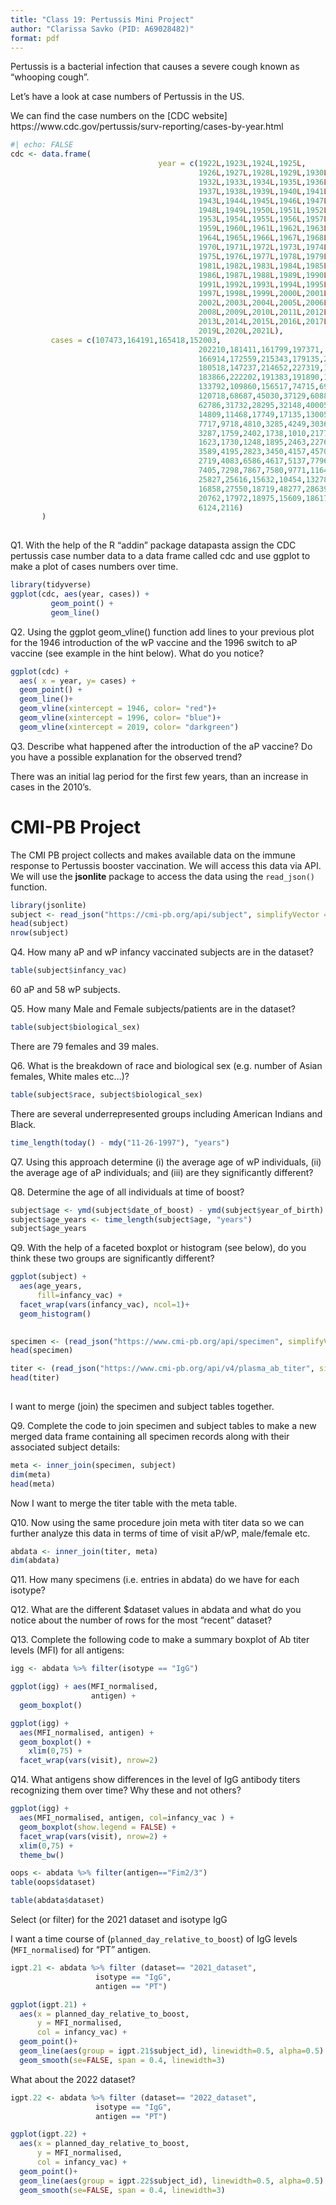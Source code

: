 ```yaml
---
title: "Class 19: Pertussis Mini Project"
author: "Clarissa Savko (PID: A69028482)"
format: pdf
---
```


Pertussis is a bacterial infection that causes a severe cough known as "whooping cough". 

Let's have a look at case numbers of Pertussis in the US.

We can find the case numbers on the [CDC website] https://www.cdc.gov/pertussis/surv-reporting/cases-by-year.html

```r
#| echo: FALSE
cdc <- data.frame(
                                 year = c(1922L,1923L,1924L,1925L,
                                          1926L,1927L,1928L,1929L,1930L,1931L,
                                          1932L,1933L,1934L,1935L,1936L,
                                          1937L,1938L,1939L,1940L,1941L,1942L,
                                          1943L,1944L,1945L,1946L,1947L,
                                          1948L,1949L,1950L,1951L,1952L,
                                          1953L,1954L,1955L,1956L,1957L,1958L,
                                          1959L,1960L,1961L,1962L,1963L,
                                          1964L,1965L,1966L,1967L,1968L,1969L,
                                          1970L,1971L,1972L,1973L,1974L,
                                          1975L,1976L,1977L,1978L,1979L,1980L,
                                          1981L,1982L,1983L,1984L,1985L,
                                          1986L,1987L,1988L,1989L,1990L,
                                          1991L,1992L,1993L,1994L,1995L,1996L,
                                          1997L,1998L,1999L,2000L,2001L,
                                          2002L,2003L,2004L,2005L,2006L,2007L,
                                          2008L,2009L,2010L,2011L,2012L,
                                          2013L,2014L,2015L,2016L,2017L,2018L,
                                          2019L,2020L,2021L),
         cases = c(107473,164191,165418,152003,
                                          202210,181411,161799,197371,
                                          166914,172559,215343,179135,265269,
                                          180518,147237,214652,227319,103188,
                                          183866,222202,191383,191890,109873,
                                          133792,109860,156517,74715,69479,
                                          120718,68687,45030,37129,60886,
                                          62786,31732,28295,32148,40005,
                                          14809,11468,17749,17135,13005,6799,
                                          7717,9718,4810,3285,4249,3036,
                                          3287,1759,2402,1738,1010,2177,2063,
                                          1623,1730,1248,1895,2463,2276,
                                          3589,4195,2823,3450,4157,4570,
                                          2719,4083,6586,4617,5137,7796,6564,
                                          7405,7298,7867,7580,9771,11647,
                                          25827,25616,15632,10454,13278,
                                          16858,27550,18719,48277,28639,32971,
                                          20762,17972,18975,15609,18617,
                                          6124,2116)
       )
  
```

Q1. With the help of the R “addin” package datapasta assign the CDC pertussis case number data to a data frame called cdc and use ggplot to make a plot of cases numbers over time.
```r
library(tidyverse)
ggplot(cdc, aes(year, cases)) +
         geom_point() +
         geom_line()
```

Q2. Using the ggplot geom_vline() function add lines to your previous plot for the 1946 introduction of the wP vaccine and the 1996 switch to aP vaccine (see example in the hint below). What do you notice?

```r
ggplot(cdc) +
  aes( x = year, y= cases) +
  geom_point() +
  geom_line()+
  geom_vline(xintercept = 1946, color= "red")+
  geom_vline(xintercept = 1996, color= "blue")+
  geom_vline(xintercept = 2019, color= "darkgreen")
```
Q3. Describe what happened after the introduction of the aP vaccine? Do you have a possible explanation for the observed trend?

There was an initial lag period for the first few years, than an increase in cases in the 2010's.

# CMI-PB Project

The CMI PB project collects and makes available data on the immune response to Pertussis booster vaccination. We will access this data via API. 
We will use the **jsonlite** package to access the data using the `read_json()` function.

```r
library(jsonlite)
subject <- read_json("https://cmi-pb.org/api/subject", simplifyVector = TRUE)
head(subject)
nrow(subject)
```
Q4. How many aP and wP infancy vaccinated subjects are in the dataset?

```r
table(subject$infancy_vac)
```

60 aP and 58 wP subjects.

Q5. How many Male and Female subjects/patients are in the dataset?

```r
table(subject$biological_sex)
```

There are 79 females and 39 males.

Q6. What is the breakdown of race and biological sex (e.g. number of Asian females, White males etc…)?

```r
table(subject$race, subject$biological_sex)
```

There are several underrepresented groups including American Indians and Black.

```r
time_length(today() - mdy("11-26-1997"), "years")

```
Q7. Using this approach determine (i) the average age of wP individuals, (ii) the average age of aP individuals; and (iii) are they significantly different?


Q8. Determine the age of all individuals at time of boost?

```r
subject$age <- ymd(subject$date_of_boost) - ymd(subject$year_of_birth)
subject$age_years <- time_length(subject$age, "years")
subject$age_years
```


Q9. With the help of a faceted boxplot or histogram (see below), do you think these two groups are significantly different?

```r
ggplot(subject) +
  aes(age_years,
      fill=infancy_vac) +
  facet_wrap(vars(infancy_vac), ncol=1)+
  geom_histogram()
  
```

```r
specimen <- (read_json("https://www.cmi-pb.org/api/specimen", simplifyVector =TRUE))
head(specimen)

titer <- (read_json("https://www.cmi-pb.org/api/v4/plasma_ab_titer", simplifyVector = TRUE))
head(titer)
         
```
I want to merge (join) the specimen and subject tables together.

Q9. Complete the code to join specimen and subject tables to make a new merged data frame containing all specimen records along with their associated subject details:

```r
meta <- inner_join(specimen, subject)
dim(meta)
head(meta)
```
Now I want to merge the titer table with the meta table.

Q10. Now using the same procedure join meta with titer data so we can further analyze this data in terms of time of visit aP/wP, male/female etc.

```r
abdata <- inner_join(titer, meta)
dim(abdata)
```
Q11. How many specimens (i.e. entries in abdata) do we have for each isotype?

Q12. What are the different $dataset values in abdata and what do you notice about the number of rows for the most “recent” dataset?

Q13. Complete the following code to make a summary boxplot of Ab titer levels (MFI) for all antigens:

```r
igg <- abdata %>% filter(isotype == "IgG")
```

```r
ggplot(igg) + aes(MFI_normalised,
                  antigen) +
  geom_boxplot()
```

```r
ggplot(igg) +
  aes(MFI_normalised, antigen) +
  geom_boxplot() + 
    xlim(0,75) +
  facet_wrap(vars(visit), nrow=2)
```

Q14. What antigens show differences in the level of IgG antibody titers recognizing them over time? Why these and not others?

```r
ggplot(igg) +
  aes(MFI_normalised, antigen, col=infancy_vac ) +
  geom_boxplot(show.legend = FALSE) + 
  facet_wrap(vars(visit), nrow=2) +
  xlim(0,75) +
  theme_bw()
```

```r
oops <- abdata %>% filter(antigen=="Fim2/3")
table(oops$dataset)
```

```r
table(abdata$dataset)
```

Select (or filter) for the 2021 dataset and isotype IgG

I want a time course of (`planned_day_relative_to_boost`) of IgG levels (`MFI_normalised`) for "PT" antigen. 

```r
igpt.21 <- abdata %>% filter (dataset== "2021_dataset", 
                   isotype == "IgG", 
                   antigen == "PT")
```

```r
ggplot(igpt.21) +
  aes(x = planned_day_relative_to_boost, 
      y = MFI_normalised,
      col = infancy_vac) +
  geom_point()+
  geom_line(aes(group = igpt.21$subject_id), linewidth=0.5, alpha=0.5) +
  geom_smooth(se=FALSE, span = 0.4, linewidth=3)
```



What about the 2022 dataset?


```r
igpt.22 <- abdata %>% filter (dataset== "2022_dataset", 
                   isotype == "IgG", 
                   antigen == "PT")
```

```r
ggplot(igpt.22) +
  aes(x = planned_day_relative_to_boost, 
      y = MFI_normalised,
      col = infancy_vac) +
  geom_point()+
  geom_line(aes(group = igpt.22$subject_id), linewidth=0.5, alpha=0.5) +
  geom_smooth(se=FALSE, span = 0.4, linewidth=3)
```

